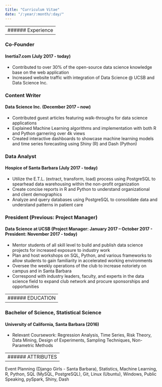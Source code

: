 ```yaml
---
title: "Curriculum Vitae"
date: "/:year/:month/:day/"
---
```


---
###### Experience
---

### Co-Founder

#### Inertia7.com (July 2017 - today)

+ Contributed to over 30% of the open-source data science knowledge base on the web
application
+ Increased website traffic with integration of Data Science @ UCSB and Data Science Inc.


### Content Writer
#### Data Science Inc. (December 2017 – now)
+ Contributed guest articles featuring walk-throughs for data science applications
+ Explained Machine Learning algorithms and implementation with both R and Python garnering over 4k views
+ Created interactive dashboards to showcase machine learning models and time series forecasting using Shiny (R) and Dash (Python)

### Data Analyst
#### Hospice of Santa Barbara (July 2017 - today)

+ Utilize the E.T.L. (extract, transform, load) process using PostgreSQL to spearhead data warehousing within the non-profit organization
+ Create concise reports in R and Python to understand organizational and client demographics
+ Analyze and query databases using PostgreSQL to consolidate data and understand patterns in patient care

### President (Previous: Project Manager)
####  Data Science at UCSB (Project Manager: January 2017 – October 2017 - President: November 2017 - today)

+ Mentor students of all skill level to build and publish data science projects for increased exposure to industry work
+ Plan and host workshops on SQL, Python, and various frameworks to allow students to gain familiarity in accelerated working environments
+ Oversee the weekly operations of the club to increase notoriety on campus and in Santa Barbara
+ Correspond with industry leaders, faculty, and experts in the data science field to expand club network and procure sponsorships and opportunities

---
###### EDUCATION
---

### Bachelor of Science, Statistical Science 
#### University of California, Santa Barbara (2016)

+ Relevant Coursework: Regression Analysis, Time Series, Risk Theory, Data Mining, Design of
Experiments, Sampling Techniques, Non-Parametric Methods

---
###### ATTRIBUTES
---

Event Planning (Django Girls - Santa Barbara), Statistics, Machine Learning, R, Python, SQL (MySQL, PostgreSQL), Git, Linux (Ubuntu), Windows, Public Speaking, pySpark, Shiny, Dash